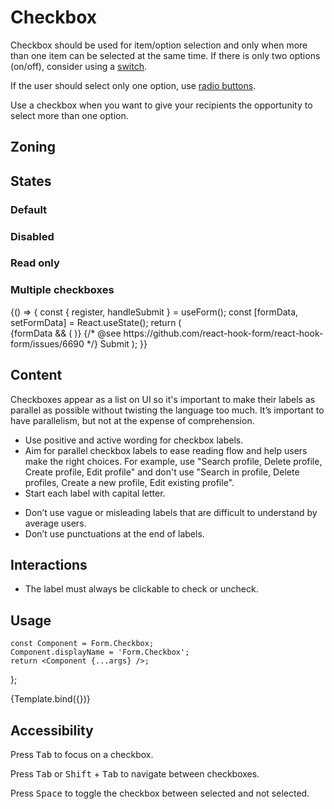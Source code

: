 
<Meta title="Components/Form/Fields/Checkbox" />

<Links>
	<FigmaLink href="https://www.figma.com/file/9q3dOyrI7zRR7dHDe2jRpz/Checkbox?node-id=0%3A1" />
	<GitHubLink href="https://github.com/Talend/design-system/tree/master/src/components/Form/Field/Input" />
</Links>

# Checkbox

Checkbox should be used for item/option selection and only when more than one item can be selected at the same time.
If there is only two options (on/off), consider using a <a href="/docs/components-form-fields-switch--default-story">switch</a>.

If the user should select only one option, use <a href="/docs/components-form-fields-radio--default-story">radio buttons</a>.

Use a checkbox when you want to give your recipients the opportunity to select more than one option.

## Zoning

<FigmaImage
	src="https://www.figma.com/file/qc8oUSyVJM67gSsbTShftt/%F0%9F%93%90-Zoning?node-id=44%3A59"
	alt="zoning image for checkbox"
/>

## States

<FigmaIframe
	light="https://www.figma.com/file/9q3dOyrI7zRR7dHDe2jRpz/Checkbox?node-id=1%3A78"
	dark="https://www.figma.com/file/9q3dOyrI7zRR7dHDe2jRpz/Checkbox?node-id=5%3A230"
/>

### Default

<Canvas>
	<Story name="default">
		<Form.Checkbox label="Checkbox" />
	</Story>
	<Story name="indeterminate">
		<Form.Checkbox label="Indeterminate Checkbox" indeterminate />
	</Story>
	<Story name="checked">
		<Form.Checkbox label="Checked Checkbox" checked />
	</Story>
</Canvas>

### Disabled

<Canvas>
	<Story name="disabled">
		<Form.Checkbox label="Disabled Checkbox" disabled />
	</Story>
	<Story name="disabled indeterminate">
		<Form.Checkbox label="Disabled Indeterminate Checkbox" disabled indeterminate />
	</Story>
	<Story name="disabled checked">
		<Form.Checkbox label="Disabled Checked Checkbox" disabled checked />
	</Story>
</Canvas>

### Read only

<Canvas>
	<Story name="read-only">
		<Form.Checkbox label="Read-Only Checkbox" readOnly />
	</Story>
	<Story name="read-only indeterminate">
		<Form.Checkbox label="Read-Only Indeterminate Checkbox" readOnly indeterminate />
	</Story>
	<Story name="read-only checked">
		<Form.Checkbox label="Read-Only Checked Checkbox" readOnly checked />
	</Story>
</Canvas>

### Multiple checkboxes

<Canvas>
	<Story name="react-hook-form">
		{() => {
			const { register, handleSubmit } = useForm();
			const [formData, setFormData] = React.useState();
			return (
				<Form onSubmit={handleSubmit(setFormData)}>
					{formData && (
						<InlineMessage.Information
							title={'Form data'}
							description={JSON.stringify(formData, null, 2)}
							withBackground
						/>
					)}
					<Form.Fieldset legend="Pick one or multiple options" required>
						<Form.Checkbox label="Option A" {...register('option-a')} />
						<Form.Checkbox label="Option B" checked {...register('option-b')} />
					</Form.Fieldset>
					<Form.Fieldset legend="Pick one or multiple inline options" required>
						<Form.Row>
							<Form.Checkbox label="Inline option A" {...register('inline-option-a')} />
							<Form.Checkbox label="Inline option B" checked {...register('inline-option-b')} />
						</Form.Row>
					</Form.Fieldset>
					<Form.Fieldset legend="Read only are sent" required readOnly>
						<Form.Checkbox label="Option C" {...register('option-c')} />
						<Form.Checkbox label="Option D" checked {...register('option-d')} />
					</Form.Fieldset>
					<Form.Fieldset legend="Disabled are not sent" required disabled>
						{/* @see https://github.com/react-hook-form/react-hook-form/issues/6690 */}
						<Form.Checkbox label="Option E" {...register('option-e', { disabled: true })} />
						<Form.Checkbox label="Option F" checked {...register('option-f', { disabled: true })} />
					</Form.Fieldset>
					<Form.Buttons>
						<Button.Primary type="submit">Submit</Button.Primary>
					</Form.Buttons>
				</Form>
			);
		}}
	</Story>
</Canvas>

## Content

Checkboxes appear as a list on UI so it's important to make their labels as parallel as possible without twisting the language too much. It’s important to have parallelism, but not at the expense of comprehension.

<Use>
	<Use.Do>
		<ul>
			<li>Use positive and active wording for checkbox labels.</li>
			<li>
				Aim for parallel checkbox labels to ease reading flow and help users make the right choices.
				For example, use "Search profile, Delete profile, Create profile, Edit profile" and don't
				use "Search in profile, Delete profiles, Create a new profile, Edit existing profile".
			</li>
			<li>Start each label with capital letter.</li>
		</ul>
	</Use.Do>
	<Use.Dont>
		<ul>
			<li>
				Don’t use vague or misleading labels that are difficult to understand by average users.
			</li>
			<li>Don’t use punctuations at the end of labels.</li>
		</ul>
	</Use.Dont>
</Use>

## Interactions

- The label must always be clickable to check or uncheck.

## Usage

	const Component = Form.Checkbox;
	Component.displayName = 'Form.Checkbox';
	return <Component {...args} />;
};

<Canvas>
	<Story
		name="basic"
		args={{
			label: 'Checkbox',
			indeterminate: false,
			readOnly: false,
			disabled: false,
		}}
		argTypes={{
			label: {
				description: 'Checkbox label',
				control: {
					type: 'text',
				},
			},
			indeterminate: {
				description: 'Checkbox is indeterminate or  not',
				control: {
					type: 'boolean',
				},
			},
			checked: {
				description: 'Checkbox is checked or not',
				control: {
					type: 'boolean',
				},
			},
			readOnly: {
				description: 'Checkbox is read only or not',
				control: {
					type: 'boolean',
				},
			},
			disabled: {
				description: 'Checkbox is disabled or not',
				control: {
					type: 'boolean',
				},
			},
		}}
	>
		{Template.bind({})}
	</Story>
</Canvas>

<ArgsTable story="basic" />

## Accessibility

Press <kbd>Tab</kbd> to focus on a checkbox.

Press <kbd>Tab</kbd> or <kbd>Shift</kbd> + <kbd>Tab</kbd> to navigate between checkboxes.

Press <kbd>Space</kbd> to toggle the checkbox between selected and not selected.
